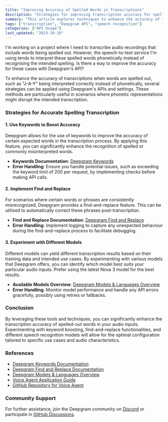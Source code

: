 ```yaml
---
title: "Improving Accuracy of Spelled Words in Transcriptions"
description: "Strategies for improving transcription accuracy for spelled words using Deepgram's speech-to-text API."
summary: "This article explores techniques to enhance the accuracy of transcriptions when words are spelled out, such as using keywords and find-and-replace functionality provided by Deepgram's APIs and settings. It addresses scenarios where phonetic representations might disrupt the intended transcription."
tags: ["transcription", "Deepgram API", "speech recognition"]
categories: ["API Usage"]
last_updated: "2023-10-10"
---
```


<CommunityQuestion>I'm working on a project where I need to transcribe audio recordings that include words being spelled out. However, the speech-to-text service I'm using tends to interpret these spelled words phonetically instead of recognising the intended spelling. Is there a way to improve the accuracy for these cases with Deepgram's API?</CommunityQuestion>

To enhance the accuracy of transcriptions when words are spelled out, such as "J-A-Y" being interpreted correctly instead of phonetically, several strategies can be applied using Deepgram's APIs and settings. These methods are particularly useful in scenarios where phonetic representations might disrupt the intended transcription.

### Strategies for Accurate Spelling Transcription

#### 1. Use Keywords to Boost Accuracy
Deepgram allows for the use of keywords to improve the accuracy of certain expected words in the transcription process. By applying this feature, you can significantly enhance the recognition of spelled or commonly misinterpreted words.

- **Keywords Documentation**: [Deepgram Keywords](/docs/keywords)
- **Error Handling**: Ensure you handle potential issues, such as exceeding the keyword limit of 200 per request, by implementing checks before making API calls.

#### 2. Implement Find and Replace
For scenarios where certain words or phrases are consistently misrecognized, Deepgram provides a find-and-replace feature. This can be utilised to automatically correct these phrases post-transcription.

- **Find and Replace Documentation**: [Deepgram Find and Replace](/docs/find-and-replace)
- **Error Handling**: Implement logging to capture any unexpected behaviour during the find-and-replace process to facilitate debugging.

#### 3. Experiment with Different Models
Different models can yield different transcription results based on their training data and intended use cases. By experimenting with various models that Deepgram offers, you can identify which model best suits your particular audio inputs. Prefer using the latest Nova 3 model for the best results.

- **Available Models Overview**: [Deepgram Models & Languages Overview](/docs/models-languages-overview)
- **Error Handling**: Monitor model performance and handle any API errors gracefully, possibly using retries or fallbacks.

### Conclusion
By leveraging these tools and techniques, you can significantly enhance the transcription accuracy of spelled-out words in your audio inputs. Experimenting with keyword boosting, find-and-replace functionalities, and different speech recognition models will allow for the optimal configuration tailored to specific use cases and audio characteristics.

### References
- [Deepgram Keywords Documentation](/docs/keywords)
- [Deepgram Find and Replace Documentation](/docs/find-and-replace)
- [Deepgram Models & Languages Overview](/docs/models-languages-overview)
- [Voice Agent Application Guide](/docs/build-voice-agent-with-twilio-deepgram-openai)
- [GitHub Repository for Voice Agent](https://github.com/deepgram/deepgram-twilio-streaming-voice-agent)

### Community Support
For further assistance, join the Deepgram community on [Discord](https://discord.gg/deepgram) or participate in [GitHub Discussions](https://github.com/deepgram/deepgram-js/discussions).